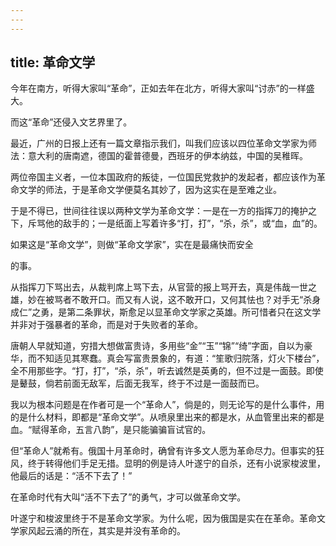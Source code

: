 ```yaml
---
---
---
```

title: 革命文学
---



今年在南方，听得大家叫“革命”，正如去年在北方，听得大家叫“讨赤”的一样盛大。

而这“革命”还侵入文艺界里了。

最近，广州的日报上还有一篇文章指示我们，叫我们应该以四位革命文学家为师法：意大利的唐南遮，德国的霍普德曼，西班牙的伊本纳兹，中国的吴稚晖。

两位帝国主义者，一位本国政府的叛徒，一位国民党救护的发起者，都应该作为革命文学的师法，于是革命文学便莫名其妙了，因为这实在是至难之业。

于是不得已，世间往往误以两种文学为革命文学：一是在一方的指挥刀的掩护之下，斥骂他的敌手的；一是纸面上写着许多“打，打”，“杀，杀”，或“血，血”的。

如果这是“革命文学”，则做“革命文学家”，实在是最痛快而安全

的事。

从指挥刀下骂出去，从裁判席上骂下去，从官营的报上骂开去，真是伟哉一世之雄，妙在被骂者不敢开口。而又有人说，这不敢开口，又何其怯也？对手无“杀身成仁”之勇，是第二条罪状，斯愈足以显革命文学家之英雄。所可惜者只在这文学并非对于强暴者的革命，而是对于失败者的革命。

唐朝人早就知道，穷措大想做富贵诗，多用些“金”“玉”“锦”“绮”字面，自以为豪华，而不知适见其寒蠢。真会写富贵景象的，有道：“笙歌归院落，灯火下楼台”，全不用那些字。“打，打”，“杀，杀”，听去诚然是英勇的，但不过是一面鼓。即使是鼙鼓，倘若前面无敌军，后面无我军，终于不过是一面鼓而已。

我以为根本问题是在作者可是一个“革命人”，倘是的，则无论写的是什么事件，用的是什么材料，即都是“革命文学”。从喷泉里出来的都是水，从血管里出来的都是血。“赋得革命，五言八韵”，是只能骗骗盲试官的。

但“革命人”就希有。俄国十月革命时，确曾有许多文人愿为革命尽力。但事实的狂风，终于转得他们手足无措。显明的例是诗人叶遂宁的自杀，还有小说家梭波里，他最后的话是：“活不下去了！”

在革命时代有大叫“活不下去了”的勇气，才可以做革命文学。

叶遂宁和梭波里终于不是革命文学家。为什么呢，因为俄国是实在在革命。革命文学家风起云涌的所在，其实是并没有革命的。